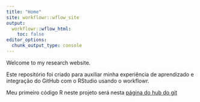 ```yaml
---
title: "Home"
site: workflowr::wflow_site
output:
  workflowr::wflow_html:
    toc: false
editor_options:
  chunk_output_type: console
---
```


Welcome to my research website.

Este repositório foi criado para auxiliar minha experiência de aprendizado e integração do GitHub com o RStudio usando o workflowr.

Meu primeiro código R neste projeto será nesta [página do hub do git](index.html)
